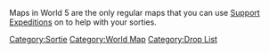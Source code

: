 Maps in World 5 are the only regular maps that you can use [[Support Expedition]]s on to help with your sorties.
{{Map/WorldHeader}}
{{Map/Tabs}}
{{Map/WorldFooter}}
[[Category:Sortie]]
[[Category:World Map]]
[[Category:Drop List]]